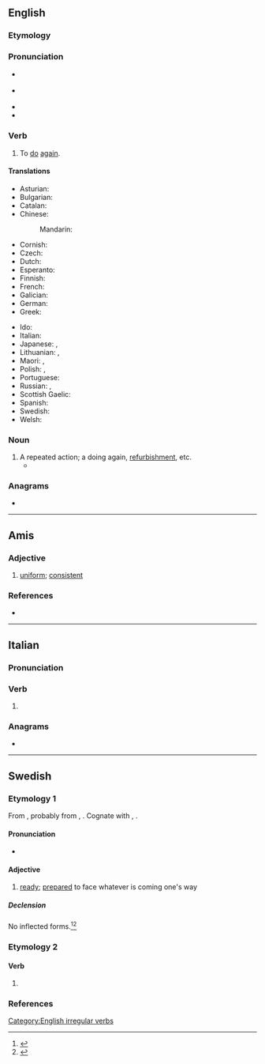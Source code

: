 {{also|rēdo|redő}}
==English==

===Etymology===
{{prefix|en|re|do}}

===Pronunciation===
* {{a|verb}} {{IPA|en|/ɹiˈdu/}}
* {{a|noun}} {{IPA|en|/ˈɹidu/}}
* {{audio|en|en-us-redo.ogg|Audio (US)}}
* {{rhymes|en|u|s=2|q1=verb}}

===Verb===
{{en-verb|redoes|redoing|redid|redone}}

# To [[do]] [[again]].
#: {{syn|en|rework}}
#: {{ant|en|undo}}

====Translations====
{{trans-top|to do again}}
* Asturian: {{t|ast|refacer}}
* Bulgarian: {{t+|bg|преправям}}
* Catalan: {{t+|ca|refer}}
* Chinese:
*: Mandarin: {{t|cmn|重做|tr=chóngzuò|sc=Hani}}
* Cornish: {{t|kw|daswul}}
* Czech: {{t|cs|předělat}}
* Dutch: {{t+|nl|herdoen}}
* Esperanto: {{t|eo|refari}}
* Finnish: {{t|fi|[[tehdä]] [[uudestaan]]}}
* French: {{t+|fr|refaire}}
* Galician: {{t|gl|refacer}}
* German: {{t|de|[[noch einmal]] [[machen]]}}
* Greek: {{t+|el|ξανακάνω}}
{{trans-mid}}
* Ido: {{t+|io|riagar}}
* Italian: {{t+|it|rifare}}
* Japanese: {{t|ja|やり直す|tr=やりなおす, yarinaosu|sc=Jpan}}, {{t|ja|[[再び]][[やる]]|tr=ふたたびやる, futatabi yaru|sc=Jpan}}
* Lithuanian: {{t|lt|perdaryti}}, {{t+|lt|perdirbti}}
* Maori: {{t|mi|tārua}}, {{t|mi|tukurua}}
* Polish: {{t+|pl|przerabiać|impf}}, {{t+|pl|przerobić|pf}}
* Portuguese: {{t+|pt|refazer}}
* Russian: {{t+|ru|переде́лывать|impf}}, {{t+|ru|переде́лать|pf}}
* Scottish Gaelic: {{t|gd|ath-dhèan}}
* Spanish: {{t+|es|rehacer}}
* Swedish: {{t+|sv|göra om}}
* Welsh: {{t|cy|ail-wneud}}
{{trans-bottom}}

===Noun===
{{en-noun}}

# A repeated action; a doing again, [[refurbishment]], etc.
#* {{quote-journal|en|date=June 1, 2008|author=C. J. Hughes|title=Where Change Is Underfoot, and Overhead|work=New York Times|url=http://www.nytimes.com/2008/06/01/realestate/01living.html
|passage=Eight years ago, the apartment cost $292,000, and the three '''redos''' totaled $48,000, but though he has no plans to sell, he thinks he could get $600,000 for the place today.}}

===Anagrams===
* {{anagrams|en|a=deor|Dore|EDRO|Oder|dero|doer|orde|rode|roed}}

[[Category:English irregular verbs]]

----

==Amis==

===Adjective===
{{head|ami|adjective}}

# [[uniform]]; [[consistent]]

===References===
* {{R:ami:Dictionary of the Central Dialect of Amis}}

----

==Italian==

===Pronunciation===
{{it-pr|rèdo}}

===Verb===
{{head|it|verb form}}

# {{infl of|it|redare||1|s|pres|ind}}

===Anagrams===
* {{anagrams|it|a=deor|-edro|orde|rode}}

----

==Swedish==

===Etymology 1===
From {{der|sv|gmq-osw|rēþo}}, probably from {{der|sv|gml|rēde}}, {{m|gml|reide}}.
Cognate with {{cog|da|rede}}, {{cog|is|reiður}}.

====Pronunciation====
* {{audio|sv|Sv-redo.ogg|audio}}

====Adjective====
{{sv-adj|peri}}

# [[ready]]; [[prepared]] to face whatever is coming one's way

=====Declension=====
No inflected forms.<ref>{{R:svenska.se|saol}}</ref><ref>{{R:svenska.se|so}}</ref>

===Etymology 2===
{{nonlemma}}

====Verb====
{{head|sv|verb form}}

# {{sv-verb-form-past|rida|plural of=red}}

===References===
<references/>